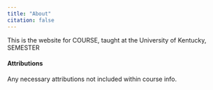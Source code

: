 ```yaml
---
title: "About"
citation: false
---
```


This is the website for COURSE, taught at the University of Kentucky, SEMESTER

#### Attributions

Any necessary attributions not included within course info.
